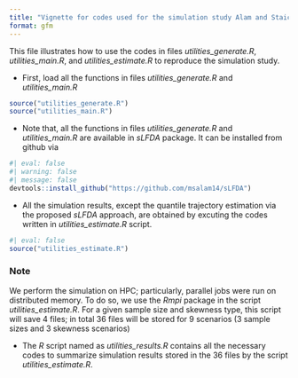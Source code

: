 ```yaml
---
title: "Vignette for codes used for the simulation study Alam and Staicu, 20xx"
format: gfm
---
```


This file illustrates how to use the codes in files *utilities_generate.R*, *utilities_main.R*, and *utilities_estimate.R* to reproduce the simulation study. 

- First, load all the functions in files *utilities_generate.R* and *utilities_main.R*
```r
source("utilities_generate.R")
source("utilities_main.R")
```

- Note that, all the functions in files *utilities_generate.R* and *utilities_main.R* are available in *sLFDA* package. It can be installed from github via
```r
#| eval: false
#| warning: false
#| message: false
devtools::install_github("https://github.com/msalam14/sLFDA")
```

- All the simulation results, except the quantile trajectory estimation via the proposed *sLFDA* approach, are obtained by excuting the codes written in *utilities_estimate.R* script.
```r
#| eval: false
source("utilities_estimate.R")
```

::: callout-tip
### Note
We perform the simulation on HPC; particularly, parallel jobs were run on distributed memory. To do so, we use the *Rmpi* package in the script *utilities_estimate.R*. For a given sample size and skewness type, this script will save $4$ files; in total $36$ files will be stored for $9$ scenarios ($3$ sample sizes and $3$ skewness scenarios)
:::

- The *R* script named as *utilities_results.R* contains all the necessary codes to summarize simulation results stored in the $36$ files by the script *utilities_estimate.R*. 

